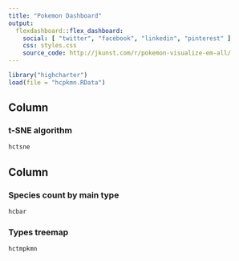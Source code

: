 ---
title: "Pokemon Dashboard"
output: 
  flexdashboard::flex_dashboard:
    social: [ "twitter", "facebook", "linkedin", "pinterest" ]
    css: styles.css
    source_code: http://jkunst.com/r/pokemon-visualize-em-all/
---


```{r setup, include=FALSE}
library("highcharter")
load(file = "hcpkmn.RData")
```

    
Column {data-width=600}
-------------------------------------
    
### t-SNE algorithm
    
```{r}
hctsne
```
   
Column {data-width=400}
-------------------------------------
   
### Species count by main type

```{r}
hcbar
```   
 
### Types treemap
    
```{r}
hctmpkmn
```